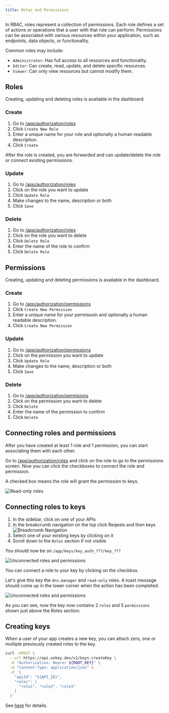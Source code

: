 ```yaml
---
title: Roles and Permissions
---
```


In RBAC, roles represent a collection of permissions. Each role defines a set of actions or operations that a user with that role can perform. Permissions can be associated with various resources within your application, such as endpoints, data objects, or functionality.

Common roles may include:

- `Administrator`: Has full access to all resources and functionality.
- `Editor`: Can create, read, update, and delete specific resources.
- `Viewer`: Can only view resources but cannot modify them.

## Roles

Creating, updating and deleting roles is available in the dashboard.


### Create

1. Go to [/app/authorization/roles](https://app.unkey.com/authorization/roles)
2. Click `Create New Role`
3. Enter a unique name for your role and optionally a human readable description.
4. Click `Create`

After the role is created, you are forwarded and can update/delete the role or connect existing permissions.

### Update

1. Go to [/app/authorization/roles](https://app.unkey.com/authorization/roles)
2. Click on the role you want to update
3. Click `Update Role`
4. Make changes to the name, description or both
5. Click `Save`


### Delete

1. Go to [/app/authorization/roles](https://app.unkey.com/authorization/roles)
2. Click on the role you want to delete
3. Click `Delete Role`
4. Enter the name of the role to confirm
5. Click `Delete Role`

## Permissions
Creating, updating and deleting permissions is available in the dashboard.

### Create

1. Go to [/app/authorization/permissions](https://app.unkey.com/authorization/permissions)
2. Click `Create New Permission`
3. Enter a unique name for your permissoin and optionally a human readable description.
4. Click `Create New Permission`

### Update


1. Go to [/app/authorization/permissions](https://app.unkey.com/authorization/permissions)
2. Click on the permission you want to update
3. Click `Update Role`
4. Make changes to the name, description or both
5. Click `Save`
### Delete


1. Go to [/app/authorization/permisions](https://app.unkey.com/authorization/permisions)
2. Click on the permission you want to delete
3. Click `Delete`
4. Enter the name of the permission to confirm
5. Click `Delete`

## Connecting roles and permissions

After you have created at least 1 role and 1 permission, you can start associating them with each other.


Go to [/app/authorization/roles](https://app.unkey.com/authorization/roles) and click on the role to go to the permissions screen.
Now you can click the checkboxes to connect the role and permission.

A checked box means the role will grant the permission to keys.

<Frame>
  <img src="/apis/features/authorization/domains-roles-read-only.png" alt="Read-only roles"/>
  </Frame>






## Connecting roles to keys

1. In the sidebar, click on one of your APIs
2. In the breakcrumb navigation on the top click Reqests and then keys 
    <Frame>
      <img src="/apis/features/authorization/api-keys-navigation.png" alt="Breadcrumb Navigation"/>
    </Frame>
3. Select one of your existing keys by clicking on it
4. Scroll down to the `Roles` section if not visible 

You should now be on `/app/keys/key_auth_???/key_???`

<Frame>
  <img src="/apis/features/authorization/api-key-screen.png" alt="Unconnected roles and permissions"/>
  </Frame>


  You can connect a role to your key by clicking on the checkbox.

  Let's give this key the `dns.manager` and `read-only` roles.
  A toast message should come up in the lower corner when the action has been completed.


<Frame>
  <img src="/apis/features/authorization/role-add-example.png" alt="Unconnected roles and permissions"/>
  </Frame>

As you can see, now the key now contains 2 `roles` and 5 `permissions` shown just above the Roles section:









## Creating keys

When a user of your app creates a new key, you can attach zero, one or multiple previously created roles to the key.

```bash
curl -XPOST \
  --url https://api.unkey.dev/v1/keys.createKey \
  -H "Authorization: Bearer ${ROOT_KEY}" \
  -H "Content-Type: application/json" \
  -d '{
    "apiId": "${API_ID}",
    "roles": [
      "role1", "role2", "role3"
    ]
  }'
```
See [here](/api-reference/keys/create) for details.
